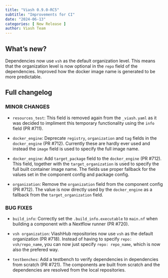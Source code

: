 ```yaml
---
title: "Viash 0.9.0-RC5"
subtitle: "Improvements for CI"
date: "2024-06-13"
categories: [ New Release ]
author: Viash Team
---
```


## What's new?

Dependencies now use `vsh` as the default organization level. This means that the organization level is now optional in the `repo` field of the dependencies.
Improved how the docker image name is generated to be more predictable.

## Full changelog

### MINOR CHANGES

* `resources_test`: This field is removed again from the `_viash.yaml` as it was decided to impliment this temporary functionality using the `info` field (PR #711).

* `docker_engine`: Deprecate `registry`, `organization` and `tag` fields in the `docker_engine` (PR #712). Currently these are hardly ever used and instead the `image` field is used to specify the full image name.

* `docker_engine`: Add `target_package` field to the `docker_engine` (PR #712). This field, together with the `target_organization` is used to specify the full built container image name. The fields use proper fallback for the values set in the component config and package config.

* `organization`: Remove the `organization` field from the component config (PR #712). The value is now directly used by the `docker_engine` as a fallback from the `target_organization` field.

### BUG FIXES

* `build_info`: Correctly set the `.build_info.executable` to `main.nf` when building a component with a Nextflow runner (PR #720).

* `vsh organization`: ViashHub repositories now use `vsh` as the default organization (PR #718).
  Instead of having to specify `repo: vsh/repo_name`, you can now just specify `repo: repo_name`, which is now also the prefered way.

* `testbenches`: Add a testbench to verify dependencies in dependencies from scratch (PR #721).
  The components are built from scratch and the dependencies are resolved from the local repositories.

